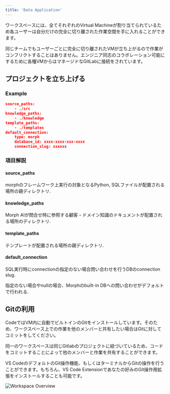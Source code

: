 ```yaml
---
title: 'Data Application'
---
```


ワークスペースには、全てそれぞれのVirtual Machineが割り当てられているため各ユーザーは自分だけの完全に切り離された作業空間を手に入れることができます。

同じチームでもユーザーごとに完全に切り離されたVMが立ち上がるので作業がコンフリクトすることはありません。エンジニア同志のコラボレーション可能にするために各種VMからはマネージドなGitLabに接続をされています。

## プロジェクトを立ち上げる

### Example

```json
source_paths:
	- ./src
knowledge_paths:
	- ./knowledge
template_paths:
	- ./templates
default_connection:
	type: morph
	database_id: xxxx-xxxx-xxx-xxxx
	connection_slug: xxxxxx

```

### 項目解説

#### source_paths

morphのフレームワーク上実行の対象となるPython, SQLファイルが配置される場所の親ディレクトリ.

#### knowledge_paths

Morph AIが問合せ時に参照する顧客・ドメイン知識のドキュメントが配置される場所のディレクトリ.

#### template_paths

テンプレートが配置される場所の親ディレクトリ.

#### default_connection

SQL実行時にconnectionの指定のない場合問い合わせを行うDBのconnection slug.

指定のない場合やnullの場合、Morphのbuilt-in DBへの問い合わせがデフォルトで行われる.

## Gitの利用

CodeではVM内に自動でビルトインのGitをインストールしています。そのため、ワークスペース上での作業を他のメンバーと共有したい場合はGitに対してコミットをしてください。

同一のワークスペースは同じGitlabのプロジェクトに紐づいているため、コードをコミットすることによって他のメンバーと作業を共有することができます。

VS CodeのデフォルトのGit操作機能、もしくはターミナルからGitの操作を行うことができます。もちろん、VS Code Extensionであなたの好みのGit操作用拡張をインストールすることも可能です。

<img
  src="/assets/images/docs/workspace-git.png"
  alt="Workspace Overview"
/>